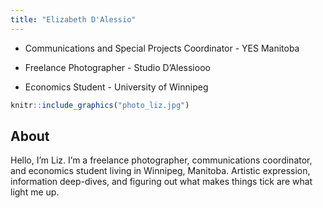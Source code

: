 ```yaml
---
title: "Elizabeth D'Alessio"
---
```


-   Communications and Special Projects Coordinator - YES Manitoba

-   Freelance Photographer - Studio D'Alessiooo

-   Economics Student - University of Winnipeg

```r
knitr::include_graphics("photo_liz.jpg")
```

## About

Hello, I'm Liz. I'm a freelance photographer, communications coordinator, and economics student living in Winnipeg, Manitoba. Artistic expression, information deep-dives, and figuring out what makes things tick are what light me up.
